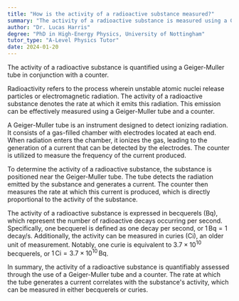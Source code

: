 ```yaml
---
title: "How is the activity of a radioactive substance measured?"
summary: "The activity of a radioactive substance is measured using a Geiger-Muller tube and a counter."
author: "Dr. Lucas Harris"
degree: "PhD in High-Energy Physics, University of Nottingham"
tutor_type: "A-Level Physics Tutor"
date: 2024-01-20
---
```


The activity of a radioactive substance is quantified using a Geiger-Muller tube in conjunction with a counter.

Radioactivity refers to the process wherein unstable atomic nuclei release particles or electromagnetic radiation. The activity of a radioactive substance denotes the rate at which it emits this radiation. This emission can be effectively measured using a Geiger-Muller tube and a counter.

A Geiger-Muller tube is an instrument designed to detect ionizing radiation. It consists of a gas-filled chamber with electrodes located at each end. When radiation enters the chamber, it ionizes the gas, leading to the generation of a current that can be detected by the electrodes. The counter is utilized to measure the frequency of the current produced.

To determine the activity of a radioactive substance, the substance is positioned near the Geiger-Muller tube. The tube detects the radiation emitted by the substance and generates a current. The counter then measures the rate at which this current is produced, which is directly proportional to the activity of the substance.

The activity of a radioactive substance is expressed in becquerels (Bq), which represent the number of radioactive decays occurring per second. Specifically, one becquerel is defined as one decay per second, or $1 \, \text{Bq} = 1 \, \text{decay/s}$. Additionally, the activity can be measured in curies (Ci), an older unit of measurement. Notably, one curie is equivalent to $3.7 \times 10^{10}$ becquerels, or $1 \, \text{Ci} = 3.7 \times 10^{10} \, \text{Bq}$.

In summary, the activity of a radioactive substance is quantifiably assessed through the use of a Geiger-Muller tube and a counter. The rate at which the tube generates a current correlates with the substance's activity, which can be measured in either becquerels or curies.
    